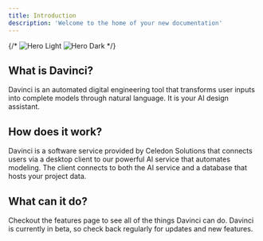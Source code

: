 ```yaml
---
title: Introduction
description: 'Welcome to the home of your new documentation'
---
```


{/* <img
  className="block dark:hidden"
  src="/logo/logo_large_bright.svg"
  alt="Hero Light"
/>
<img
  className="hidden dark:block"
  src="/logo/logo_large_dark.svg"
  alt="Hero Dark"
/> */}

## What is Davinci?

Davinci is an automated digital engineering tool that transforms user inputs into complete models through natural language. It is your AI design assistant. 

## How does it work?

Davinci is a software service provided by Celedon Solutions that connects users via a desktop client to our powerful AI service that automates modeling. The client connects to both the AI service and a database that hosts your project data.  

## What can it do?

Checkout the features page to see all of the things Davinci can do. Davinci is currently in beta, so check back regularly for updates and new features.
